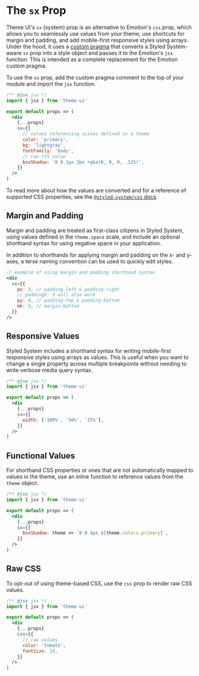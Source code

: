 

# The `sx` Prop

Theme UI's `sx` (system) prop is an alternative to Emotion's `css` prop,
which allows you to seamlessly use values from your theme, use shortcuts for margin and padding, and add mobile-first responsive styles using arrays.
Under the hood, it uses a [custom pragma](/jsx-pragma) that converts a Styled System-aware `sx` prop into a style object and passes it to the Emotion's `jsx` function.
This is intended as a complete replacement for the Emotion custom pragma.

To use the `sx` prop, add the custom pragma comment to the top of your module and import the `jsx` function.

```jsx
/** @jsx jsx */
import { jsx } from 'theme-ui'

export default props => (
  <div
    {...props}
    sx={{
      // values referencing scales defined in a theme
      color: 'primary',
      bg: 'lightgray',
      fontFamily: 'body',
      // raw CSS value
      boxShadow: '0 0 1px 3px rgba(0, 0, 0, .125)',
    }}
  />
)
```

To read more about how the values are converted and for a reference of supported CSS properties, see the
[`@styled-system/css` docs](https://styled-system.com/css).

## Margin and Padding

Margin and padding are treated as first-class citizens in Styled System,
using values defined in the `theme.space` scale, and include an optional shorthand syntax for using negative space in your application.

In addition to shorthands for applying margin and padding on the x- and y-axes, a terse naming convention can be used to quickly edit styles.

```jsx
// example of using margin and padding shorthand syntax
<div
  sx={{
    px: 3, // padding-left & padding-right
    // paddingX: 3 will also work
    py: 4, // padding-top & padding-bottom
    mb: 3, // margin-bottom
  }}
/>
```

## Responsive Values

Styled System includes a shorthand syntax for writing mobile-first responsive styles using arrays as values.
This is useful when you want to change a single property across multiple breakpoints without needing to write verbose media query syntax.

```jsx
/** @jsx jsx */
import { jsx } from 'theme-ui'

export default props => (
  <div
    {...props}
    sx={{
      width: ['100%', '50%', '25%'],
    }}
  />
)
```

## Functional Values

For shorthand CSS properties or ones that are not automatically mapped to values in the theme,
use an inline function to reference values from the `theme` object.

```jsx
/** @jsx jsx */
import { jsx } from 'theme-ui'

export default props => (
  <div
    {...props}
    sx={{
      boxShadow: theme => `0 0 4px ${theme.colors.primary}`,
    }}
  />
)
```

## Raw CSS

To opt-out of using theme-based CSS, use the `css` prop to render raw CSS values.

```jsx
/** @jsx jsx */
import { jsx } from 'theme-ui'

export default props => (
  <div
    {...props}
    css={{
      // raw values
      color: 'tomato',
      fontSize: 24,
    }}
  />
)
```

